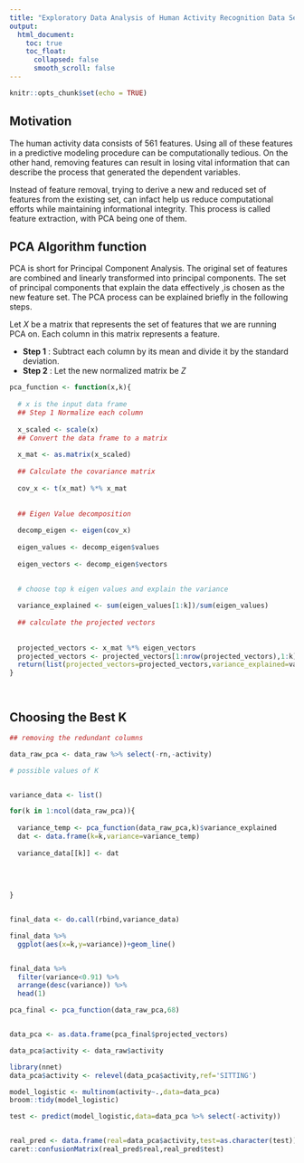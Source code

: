 ```yaml
---
title: "Exploratory Data Analysis of Human Activity Recognition Data Set"
output:
  html_document:
    toc: true
    toc_float:
      collapsed: false
      smooth_scroll: false
---
```


```r
knitr::opts_chunk$set(echo = TRUE)
```

## Motivation

The human activity data consists of 561 features. Using all of these features in a predictive modeling procedure can be computationally tedious. On the other hand, removing features can result in losing vital information that can describe the process that generated the dependent variables.

Instead of feature removal, trying to derive a new and reduced set of features from the existing set, can infact help us reduce computational efforts while maintaining informational integrity. This process is called feature extraction, with PCA being one of them.



## PCA Algorithm function

PCA is short for Principal Component Analysis. The original set of features are combined and linearly transformed into principal components. 
The set of principal components that explain the data effectively ,is chosen as the new feature set. The PCA process can be explained briefly in the following steps.

Let *X* be a matrix that represents the set of features that we are running PCA on. Each column in this matrix represents a feature.

*  __Step 1__ : Subtract each column by its mean and divide it by the standard deviation.
*  __Step 2__ : Let the new normalized matrix be *Z*









```r

pca_function <- function(x,k){
  
  # x is the input data frame
  ## Step 1 Normalize each column
  
  x_scaled <- scale(x)
  ## Convert the data frame to a matrix
  
  x_mat <- as.matrix(x_scaled)
  
  ## Calculate the covariance matrix
  
  cov_x <- t(x_mat) %*% x_mat
  
  
  ## Eigen Value decomposition
  
  decomp_eigen <- eigen(cov_x)
  
  eigen_values <- decomp_eigen$values
  
  eigen_vectors <- decomp_eigen$vectors

  
  # choose top k eigen values and explain the variance
  
  variance_explained <- sum(eigen_values[1:k])/sum(eigen_values)
  
  ## calculate the projected vectors
  
  
  projected_vectors <- x_mat %*% eigen_vectors
  projected_vectors <- projected_vectors[1:nrow(projected_vectors),1:k]
  return(list(projected_vectors=projected_vectors,variance_explained=variance_explained))
}




```



## Choosing the Best K


```r

## removing the redundant columns

data_raw_pca <- data_raw %>% select(-rn,-activity)

# possible values of K


variance_data <- list()

for(k in 1:ncol(data_raw_pca)){
  
  variance_temp <- pca_function(data_raw_pca,k)$variance_explained
  dat <- data.frame(k=k,variance=variance_temp)
  
  variance_data[[k]] <- dat
  
  
  
  
}


final_data <- do.call(rbind,variance_data)

```



```r


final_data %>%
  ggplot(aes(x=k,y=variance))+geom_line()


final_data %>%
  filter(variance<0.91) %>%
  arrange(desc(variance)) %>%
  head(1)


```




```r
pca_final <- pca_function(data_raw_pca,68)


data_pca <- as.data.frame(pca_final$projected_vectors)

data_pca$activity <- data_raw$activity
```




```r

library(nnet)
data_pca$activity <- relevel(data_pca$activity,ref='SITTING')

model_logistic <- multinom(activity~.,data=data_pca)
broom::tidy(model_logistic)

test <- predict(model_logistic,data=data_pca %>% select(-activity))


real_pred <- data.frame(real=data_pca$activity,test=as.character(test))
caret::confusionMatrix(real_pred$real,real_pred$test)


```